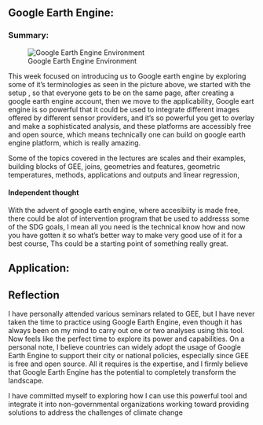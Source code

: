 ## Google Earth Engine:

### Summary:

![Google Earth Engine Environment](assets/GEE.PNG)

This week focused on introducing us to Google earth engine by exploring some of it's terminologies as seen in the picture above, we started with the setup , so that everyone gets to be on the same page, after creating a google earth engine account, then we move to the applicability, Google eart engine is so powerful that it could be used to integrate different images offered by different sensor providers, and it's so powerful you get to overlay and make a sophisticated analysis, and these platforms are accessibly free and open source, which means technically one can build on google earth engine platform, which is really amazing.

Some of the topics covered in the lectures are scales and their examples, building blocks of GEE, joins, geometries and features, geometric temperatures, methods, applications and outputs and linear regression,

#### Independent thought

With the advent of google earth engine, where accesibiity is made free, there could be alot of intervention program that be used to addresss some of the SDG goals, I mean all you need is the technical know how and now you have gotten it so what's better way to make very good use of it for a best course, Ths could be a starting point of something really great.

## Application:

### 

## Reflection

I have personally attended various seminars related to GEE, but I have never taken the time to practice using Google Earth Engine, even though it has always been on my mind to carry out one or two analyses using this tool. Now feels like the perfect time to explore its power and capabilities. On a personal note, I believe countries can widely adopt the usage of Google Earth Engine to support their city or national policies, especially since GEE is free and open source. All it requires is the expertise, and I firmly believe that Google Earth Engine has the potential to completely transform the landscape.

I have committed myself to exploring how I can use this powerful tool and integrate it into non-governmental organizations working toward providing solutions to address the challenges of climate change
